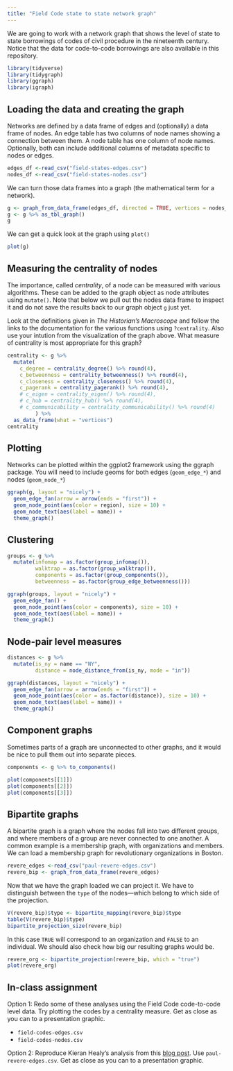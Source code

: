 ```yaml
---
title: "Field Code state to state network graph"
---
```


We are going to work with a network graph that shows the level of state to state borrowings of codes of civil procedure in the nineteenth century. Notice that the data for code-to-code borrowings are also available in this repository.

```r
library(tidyverse)
library(tidygraph)
library(ggraph)
library(igraph)
```

## Loading the data and creating the graph

Networks are defined by a data frame of edges and (optionally) a data frame of nodes. An edge table has two columns of node names showing a connection between them. A node table has one column of node names. Optionally, both can include additional columns of metadata specific to nodes or edges.

```r
edges_df <-read_csv("field-states-edges.csv")
nodes_df <-read_csv("field-states-nodes.csv")
```

We can turn those data frames into a graph (the mathematical term for a network).

```r
g <- graph_from_data_frame(edges_df, directed = TRUE, vertices = nodes_df)
g <- g %>% as_tbl_graph()
g
```

We can get a quick look at the graph using `plot()`

```r
plot(g)
```

## Measuring the centrality of nodes

The importance, called *centrality*, of a node can be measured with various algorithms. These can be added to the graph object as node attributes using `mutate()`. Note that below we pull out the nodes data frame to inspect it and do not save the results back to our graph object `g` just yet.

Look at the definitions given in *The Historian's Macroscope* and follow the links to the documentation for the various functions using `?centrality`. Also use your intution from the visualization of the graph above. What measure of centrality is most appropriate for this graph?

```r
centrality <- g %>% 
  mutate(
    c_degree = centrality_degree() %>% round(4),
    c_betweenness = centrality_betweenness() %>% round(4),
    c_closeness = centrality_closeness() %>% round(4),
    c_pagerank = centrality_pagerank() %>% round(4),
    # c_eigen = centrality_eigen() %>% round(4),
    # c_hub = centrality_hub() %>% round(4),
    # c_communicability = centrality_communicability() %>% round(4)
         ) %>% 
  as_data_frame(what = "vertices") 
centrality
```

## Plotting

Networks can be plotted within the ggplot2 framework using the ggraph package. You will need to include geoms for both edges (`geom_edge_*`) and nodes (`geom_node_*`)

```r
ggraph(g, layout = "nicely") +
  geom_edge_fan(arrow = arrow(ends = "first")) +
  geom_node_point(aes(color = region), size = 10) +
  geom_node_text(aes(label = name)) +
  theme_graph()
```

## Clustering

```r
groups <- g %>% 
  mutate(infomap = as.factor(group_infomap()),
         walktrap = as.factor(group_walktrap()),
         components = as.factor(group_components()),
         betweenness = as.factor(group_edge_betweenness()))

ggraph(groups, layout = "nicely") +
  geom_edge_fan() +
  geom_node_point(aes(color = components), size = 10) +
  geom_node_text(aes(label = name)) +
  theme_graph()
```

## Node-pair level measures

```r
distances <- g %>% 
  mutate(is_ny = name == "NY",
         distance = node_distance_from(is_ny, mode = "in")) 

ggraph(distances, layout = "nicely") +
  geom_edge_fan(arrow = arrow(ends = "first")) +
  geom_node_point(aes(color = as.factor(distance)), size = 10) +
  geom_node_text(aes(label = name)) +
  theme_graph()
```

## Component graphs

Sometimes parts of a graph are unconnected to other graphs, and it would be nice to pull them out into separate pieces.

```r
components <- g %>% to_components()

plot(components[[1]])
plot(components[[2]])
plot(components[[3]])
```

## Bipartite graphs

A bipartite graph is a graph where the nodes fall into two different groups, and where members of a group are never connected to one another. A common example is a membership graph, with organizations and members. We can load a membership graph for revolutionary organizations in Boston.

```r
revere_edges <-read_csv("paul-revere-edges.csv")
revere_bip <- graph_from_data_frame(revere_edges)
```

Now that we have the graph loaded we can project it. We have to distinguish between the `type` of the nodes---which belong to which side of the projection.

```r
V(revere_bip)$type <- bipartite_mapping(revere_bip)$type
table(V(revere_bip)$type)
bipartite_projection_size(revere_bip)
```
In this case `TRUE` will correspond to an organization and `FALSE` to an individual. We should also check how big our resulting graphs would be.

```r
revere_org <- bipartite_projection(revere_bip, which = "true")
plot(revere_org)
```

## In-class assignment

Option 1: Redo some of these analyses using the Field Code code-to-code level data. Try plotting the codes by a centrality measure. Get as close as you can to a presentation graphic.

- `field-codes-edges.csv`
- `field-codes-nodes.csv`

Option 2: Reproduce Kieran Healy's analysis from this [blog post](https://kieranhealy.org/blog/archives/2013/06/09/using-metadata-to-find-paul-revere/). Use `paul-revere-edges.csv`. Get as close as you can to a presentation graphic.

